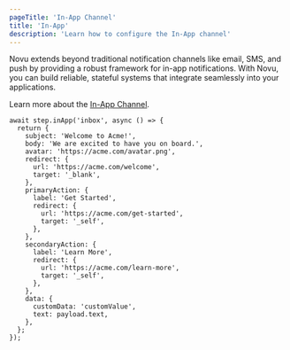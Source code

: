 ```yaml
---
pageTitle: 'In-App Channel'
title: 'In-App'
description: 'Learn how to configure the In-App channel'
---
```


Novu extends beyond traditional notification channels like email, SMS, and push by providing a robust framework for in-app notifications. With Novu, you can build reliable, stateful systems that integrate seamlessly into your applications.

Learn more about the [In-App Channel](/platform/inbox/overview).

```tsx
await step.inApp('inbox', async () => {
  return {
    subject: 'Welcome to Acme!',
    body: 'We are excited to have you on board.',
    avatar: 'https://acme.com/avatar.png',
    redirect: {
      url: 'https://acme.com/welcome',
      target: '_blank',
    },
    primaryAction: {
      label: 'Get Started',
      redirect: {
        url: 'https://acme.com/get-started',
        target: '_self',
      },
    },
    secondaryAction: {
      label: 'Learn More',
      redirect: {
        url: 'https://acme.com/learn-more',
        target: '_self',
      },
    },
    data: {
      customData: 'customValue',
      text: payload.text,
    },
  };
});
```
